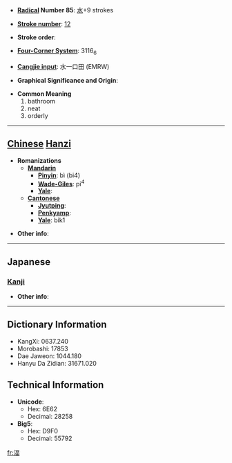 * '''[[Wiktionary:Chinese radical index| Radical]] Number 85''': [[Wiktionary:Chinese radical index 水|水]]+9 strokes

* '''[[Wiktionary:Chinese total strokes index|Stroke number]]''': [[Wiktionary:Chinese total strokes index 12|12]]

* '''Stroke order''': 

* '''[[Wiktionary:Chinese four corner index|Four-Corner System]]''': 3116<sub>6</sub>

* '''[[Wiktionary:Chinese Cangjie index|Cangjie input]]''': 水一口田 (EMRW)

* '''Graphical Significance and Origin''': 

* '''Common Meaning'''
*#bathroom
*# neat
*# orderly


----

== [[Chinese]] [[Hanzi]] ==

* '''Romanizations'''
** '''[[Mandarin]]'''
*** '''[[Pinyin]]''': bì (bi4)
*** '''[[Wade-Giles]]''': pi<sup>4</sup>
*** '''[[Yale]]''': 
** '''[[Cantonese]]'''
*** '''[[Jyutping]]''':
*** '''[[Penkyamp]]''': 
*** '''[[Yale]]''': bik1

* '''Other info''': 

----

==Japanese==
===[[Kanji]]===
{{kanji|on readings=[[ひょく]] (hyoku), [[い]] (hyki)|kun readings=[[ゆどの]] (yudono)}}

* '''Other info''':  

----

== Dictionary Information ==

* KangXi: 0637.240
* Morobashi: 17853
* Dae Jaweon: 1044.180
* Hanyu Da Zidian: 31671.020

== Technical Information ==

* '''Unicode''':
** Hex: 6E62
** Decimal: 28258
* '''Big5''':
** Hex: D9F0
** Decimal: 55792

[[fr:湢]]